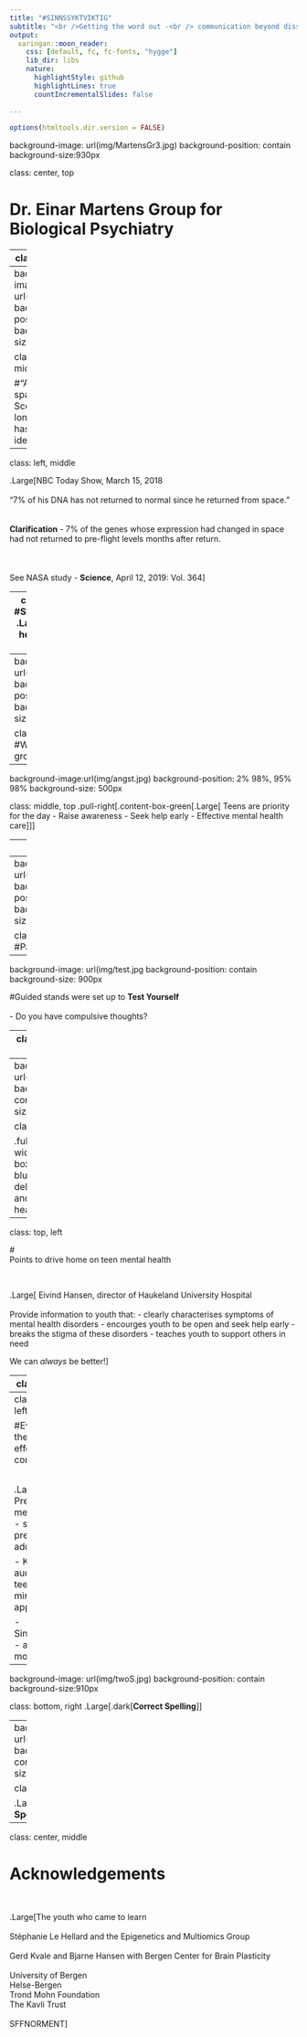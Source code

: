 ```yaml
---
title: "#SINNSSYKTVIKTIG"
subtitle: "<br />Getting the word out -<br /> communication beyond dissemination<br /> <br/>Conference for Teens on Mental Health<br />September 27, 2019<br /> <br/>Jonelle D. Villar, PhD student<br /> Epigenetics and Multiomics Group, Bergen<br /> <br />"
output:
  xaringan::moon_reader:
    css: [default, fc, fc-fonts, "hygge"]
    lib_dir: libs
    nature:
      highlightStyle: github
      highlightLines: true
      countIncrementalSlides: false 
    
---
```

```r
options(htmltools.dir.version = FALSE)

```
background-image: url(img/MartensGr3.jpg)
background-position: contain
background-size:930px

class: center, top

# **Dr. Einar Martens Group for Biological Psychiatry**


---
class: middle, left

#Themes for effective communication<br /> <br />

.Large[
-  Prepare message  well<br /> <br />

-   Know your audience<br /> <br />

-   Clarity of mottos]


---
background-image: url(img/Kelly1.jpg)
background-position: top
background-size:930px

class: bottom, middle

#“After a year in space, astronaut Scott Kelly no longer<br /> has same DNA as identical twin.”


---
class: left, middle

.Large[NBC Today Show, March 15, 2018<br /> <br />"7% of his DNA has not returned to normal since he returned from space."<br /> <br /><br /> **Clarification** - 7% of the genes whose expression had changed in space had not returned to pre-flight levels months after return.<br /> <br /> <br /> <br />See NASA study - **Science**, April 12, 2019: Vol. 364]


---
class: middle, left 
#SINNSSYKTVIKTIG 
.Large[Teen mental health conference 27.09.2019


- 350 youth aged 16-17 (VG1)

- Livestreamed YouTube [Here](https://www.youtube.com/watch?v=c7eyJ_pY4Gg) with screens at UiB student center 


- Twitter #sinnssyktviktig]

---
background-image: url(img/selfie.jpg)
background-position: cover
background-size:930px

class: bottom, left
#Welcome and group selfie

---
background-image:url(img/angst.jpg)
background-position: 2% 98%, 95% 98%
background-size: 500px

class: middle, top
.pull-right[.content-box-green[.Large[
Teens are priority for the day
- Raise awareness
- Seek help early
- Effective mental health care
]]]

---
class: top

# Variety of lecture topics for teens to choose 

.pull-left[.Large[**Parallel session lectures**
- Bjarne Hansen, Johan Myklebust Aaland
- Tore Børtveit, Kay Hjelle
- Smiti Kahlon
- Gerd Kvale, Are Grov 
- Anders L. Thorsen, Olga Therese Ousdal
- Bente Mowatt, Storm Haugland
- Jarle Eid, Bjørn H. Johnsen,<br /> Evelyn Rose-Saus
- Jan Haavik, Stéphanie Le Hellard]]

.pull-right[.Large[**Lecture topics**
- Shyness and social anxiety
- Panic!
- Therapy with VR glasses
- B4DT for OCD
- Brain imaging of anxiety
- School-based treatment for anxiety
- Effective treatment for PTSD
- Inheritance of psychiatric disorders]]

---
background-image: url(img/sessions.jpg)
background-position: contain
background-size:930px

class: bottom, left 
#Parallel sessions 

---
background-image: url(img/test.jpg
background-position: contain
background-size: 900px


#Guided stands were set up to **Test Yourself**<br /br> <br /> - Do you  have compulsive thoughts?

---
class: middle, center, inverse

# The Bergen 4-day Treatment (B4DT)<br /> <br /> 

##Introducing a practical, evidence-based, focused<br /> <br /> and deliberate exposure-based treatment.<br /> <br />

.large[Interview with a former patient and her family<br />sharing their experience with B4DT    [Here](https://www.youtube.com/watch?time_continue=3&v=7KBw7l1uorc)]

---
background-image: url(img/debate_2.jpg)
background-position: contain
background-size:900px

class: top

.full-width[.Large[.content-box-blue[.blue[Debate on delivery of efficient and effective mental health care. 
]]]]

---
class: top, left

#<br />Points to drive home on teen mental health

&nbsp;

.Large[
Eivind Hansen, director of Haukeland University Hospital<br /> <br /> Provide information to youth that:
- clearly characterises symptoms of mental health disorders
- encourges youth to be open and seek help early
- breaks the stigma of these disorders
- teaches youth to support others in need 

We can *always* be better!]

---
class: top, left

#<br />Points to drive home on prevention 

&nbsp;

.Large[
Jan Tore Sanner, Minister of Education and Integration <br /> <br /> Provide a healthy educational environment to:
- promote confidence, successful learning, coping skills for life 
- eliminate mobbing
- avoid undo stress at school
- support school mental health care


*Everyone* can do something to promote positive mental health.]

---
class: middle, left

#Evaluation of themes for effective communication 

&nbsp;

.Large[
- Prepare message well - science presented to address stigma


- Know your audience - the teen-age mindset was approached


- Sinnssyktviktig - appropriate motto?]

---
background-image: url(img/twoS.jpg)
background-position: contain
background-size:910px

class: bottom, right 
.Large[.dark[**Correct Spelling**]]

---
background-image: url(img/oneS.jpg)
background-position: contain
background-size:910px

class: bottom, right

.Large[.dark[**Incorrect Spelling**]]

---
class: center, middle

# **Acknowledgements**

&nbsp;

.Large[The youth who came to learn<br /> <br />Stéphanie Le Hellard and the Epigenetics and Multiomics Group<br /> <br />Gerd Kvale and Bjarne Hansen with Bergen Center for Brain Plasticity<br /> <br /> University of Bergen<br />Helse-Bergen <br />Trond Mohn Foundation<br />The Kavli Trust<br /> <br />SFFNORMENT]



